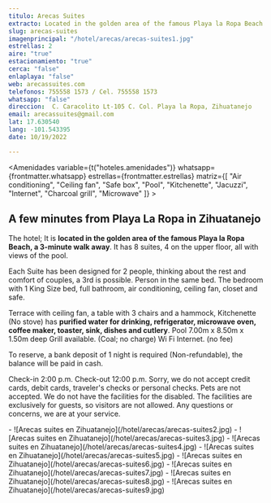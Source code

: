 ```yaml
---
titulo: Arecas Suites
extracto: Located in the golden area of ​​the famous Playa la Ropa Beach
slug: arecas-suites
imagenprincipal: "/hotel/arecas/arecas-suites1.jpg"
estrellas: 2
aire: "true"
estacionamiento: "true"
cerca: "false"
enlaplaya: "false"
web: arecassuites.com
telefonos: 755558 1573 / Cel. 755558 1573
whatsapp: "false"
direccion:  C. Caracolito Lt-105 C. Col. Playa la Ropa, Zihuatanejo
email: arecassuites@gmail.com
lat: 17.630540
lang: -101.543395
date: 10/19/2022

---
```



<Amenidades variable={t("hoteles.amenidades")} whatsapp={frontmatter.whatsapp} estrellas={frontmatter.estrellas} matriz={[ "Air conditioning", "Ceiling fan", "Safe box", "Pool", "Kitchenette", "Jacuzzi", "Internet", "Charcoal grill", "Microwave" ]} > 


## A few minutes from Playa La Ropa in Zihuatanejo

The hotel; It is **located in the golden area of ​​the famous Playa la Ropa Beach, a 3-minute walk away**. It has 8 suites, 4 on the upper floor, all with views of the pool.

Each Suite has been designed for 2 people, thinking about the rest and comfort of couples, a 3rd is possible. Person in the same bed. The bedroom with 1 King Size bed, full bathroom, air conditioning, ceiling fan, closet and safe.

Terrace with ceiling fan, a table with 3 chairs and a hammock, Kitchenette (No stove) has **purified water for drinking, refrigerator, microwave oven, coffee maker, toaster, sink, dishes and cutlery**. Pool 7.00m x 8.50m x 1.50m deep Grill available. (Coal; no charge) Wi Fi Internet. (no fee)

To reserve, a bank deposit of 1 night is required (Non-refundable), the balance will be paid in cash.

Check-in 2:00 p.m. Check-out 12:00 p.m.
Sorry, we do not accept credit cards, debit cards, traveler's checks or personal checks. Pets are not accepted. We do not have the facilities for the disabled. The facilities are exclusively for guests, so visitors are not allowed. Any questions or concerns, we are at your service.


</Amenidades>

<Galeria>
-  ![Arecas suites en Zihuatanejo](/hotel/arecas/arecas-suites2.jpg)
-  ![Arecas suites en Zihuatanejo](/hotel/arecas/arecas-suites3.jpg)
-  ![Arecas suites en Zihuatanejo](/hotel/arecas/arecas-suites4.jpg)
-  ![Arecas suites en Zihuatanejo](/hotel/arecas/arecas-suites5.jpg)
-  ![Arecas suites en Zihuatanejo](/hotel/arecas/arecas-suites6.jpg)
-  ![Arecas suites en Zihuatanejo](/hotel/arecas/arecas-suites7.jpg)
-  ![Arecas suites en Zihuatanejo](/hotel/arecas/arecas-suites8.jpg)
-  ![Arecas suites en Zihuatanejo](/hotel/arecas/arecas-suites9.jpg)

</Galeria>